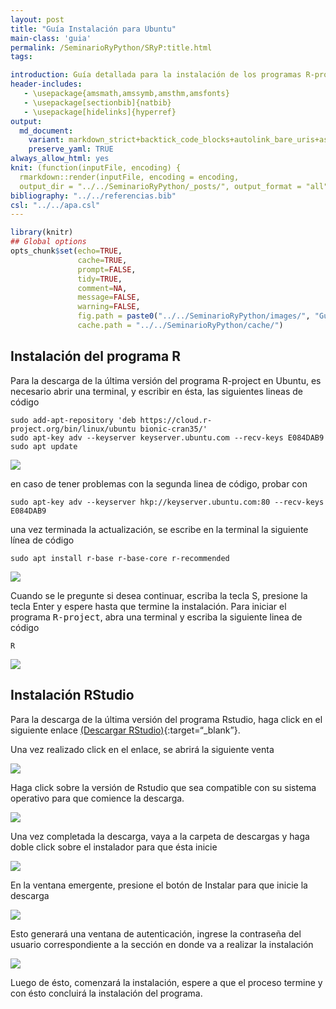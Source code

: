 ```yaml
---
layout: post
title: "Guía Instalación para Ubuntu"
main-class: 'guia'
permalink: /SeminarioRyPython/SRyP:title.html
tags:

introduction: Guía detallada para la instalación de los programas R-project y Rstudio en Ubuntu.
header-includes:
   - \usepackage{amsmath,amssymb,amsthm,amsfonts}
   - \usepackage[sectionbib]{natbib}
   - \usepackage[hidelinks]{hyperref}
output:
  md_document:
    variant: markdown_strict+backtick_code_blocks+autolink_bare_uris+ascii_identifiers+tex_math_single_backslash
    preserve_yaml: TRUE
always_allow_html: yes   
knit: (function(inputFile, encoding) {
  rmarkdown::render(inputFile, encoding = encoding,
  output_dir = "../../SeminarioRyPython/_posts/", output_format = "all"  ) })
bibliography: "../../referencias.bib"
csl: "../../apa.csl"
---
```


```r
library(knitr)
## Global options
opts_chunk$set(echo=TRUE,
               cache=TRUE,
               prompt=FALSE,
               tidy=TRUE,
               comment=NA,
               message=FALSE,
               warning=FALSE,
               fig.path = paste0("../../SeminarioRyPython/images/", "GuiaUbuntu"),
               cache.path = "../../SeminarioRyPython/cache/")

```

## Instalación del programa R

Para la descarga de la última versión del programa R-project en Ubuntu, es necesario abrir una terminal, y escribir en ésta, las siguientes lineas de código

```
sudo add-apt-repository 'deb https://cloud.r-project.org/bin/linux/ubuntu bionic-cran35/'
sudo apt-key adv --keyserver keyserver.ubuntu.com --recv-keys E084DAB9
sudo apt update
```
![](../../SeminarioRyPython/images/GuiaU1.png)

en caso de tener problemas con la segunda linea de código, probar con 

```
sudo apt-key adv --keyserver hkp://keyserver.ubuntu.com:80 --recv-keys E084DAB9
```

una vez terminada la actualización, se escribe en la terminal la siguiente línea de código

```
sudo apt install r-base r-base-core r-recommended
```

![](../../SeminarioRyPython/images/GuiaU2.png)

Cuando se le pregunte si desea continuar, escriba la tecla S, presione la tecla Enter y espere hasta que termine la instalación. Para iniciar el programa <tt>R-project</tt>, abra una terminal y escriba la siguiente linea de código

```
R
```
![](../../SeminarioRyPython/images/GuiaU3.png)

## Instalación RStudio
Para la descarga de la última versión del programa Rstudio, haga click en el siguiente enlace [(Descargar RStudio)](https://www.rstudio.com/products/rstudio/download/#download){:target="_blank"}.

Una vez realizado click en el enlace, se abrirá la siguiente venta


![](../../SeminarioRyPython/images/GuiaU4.png)

Haga click sobre la versión de Rstudio que sea compatible con su sistema operativo para que comience la descarga. 

![](../../SeminarioRyPython/images/GuiaU5.png)

Una vez completada la descarga, vaya a la carpeta de descargas y haga doble click sobre el instalador para que ésta inicie

![](../../SeminarioRyPython/images/GuiaU6.png)

En la ventana emergente, presione el botón de Instalar para que inicie la descarga

![](../../SeminarioRyPython/images/GuiaU7.png)

Esto generará una ventana de autenticación, ingrese la contraseña del usuario correspondiente a la sección en donde va a realizar la instalación

![](../../SeminarioRyPython/images/GuiaU8.png)

Luego de ésto, comenzará la instalación, espere a que el proceso termine y con ésto concluirá la instalación del programa.

